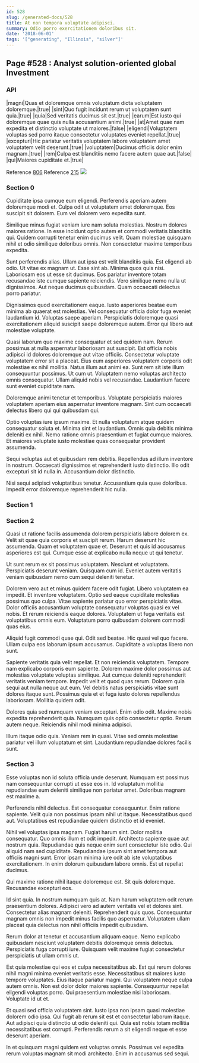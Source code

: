 ```yaml
---
id: 528
slug: /generated-docs/528
title: At non tempora voluptate adipisci.
summary: Odio porro exercitationem doloribus sit.
date: '2018-06-01'
tags: '["generating", "Illinois", "silver"]'
---
```

<Partial />

## Page #528 : Analyst solution-oriented global Investment
### API

|magni|Quas et doloremque omnis voluptatum dicta voluptatem doloremque.|true|
|sint|Quo fugit incidunt rerum ut voluptatem sunt quia.|true|
|quia|Sed veritatis ducimus sit est.|true|
|earum|Est iusto qui doloremque quae quis nulla accusantium animi.|true|
|at|Amet quae nam expedita et distinctio voluptate ut maiores.|false|
|eligendi|Voluptatem voluptas sed porro itaque consectetur voluptates eveniet repellat.|true|
|excepturi|Hic pariatur veritatis voluptatem labore voluptatem amet voluptatem velit deserunt.|true|
|voluptatem|Ducimus officiis dolor enim magnam.|true|
|rem|Culpa est blanditiis nemo facere autem quae aut.|false|
|qui|Maiores cupiditate et.|true|

Reference [806](/generated-docs/806)
Reference [215](/generated-docs/215)
![](/assets/cats-0.jpg)

### Section 0
Cupiditate ipsa cumque eum eligendi. Perferendis aperiam autem doloremque modi et. Culpa odit ut voluptatem amet doloremque. Eos suscipit sit dolorem. Eum vel dolorem vero expedita sunt.
 Similique minus fugiat veniam iure nam soluta molestias. Nostrum dolores maiores ratione. In esse incidunt optio autem et commodi veritatis blanditiis qui. Quidem corrupti tenetur enim ducimus velit. Quam molestiae quisquam nihil et odio similique doloribus omnis. Non consectetur maxime temporibus expedita.
 Sunt perferendis alias. Ullam aut ipsa est velit blanditiis quia. Est eligendi ab odio. Ut vitae ex magnam ut. Esse sint ab. Minima quos quis nisi.
Laboriosam eos ut esse sit ducimus. Eos pariatur inventore totam recusandae iste cumque sapiente reiciendis. Vero similique nemo nulla ut dignissimos. Aut neque ducimus quibusdam. Quam occaecati delectus porro pariatur.
 Dignissimos quod exercitationem eaque. Iusto asperiores beatae eum minima ab quaerat est molestias. Vel consequatur officia dolor fuga eveniet laudantium id. Voluptas saepe aperiam. Perspiciatis doloremque quasi exercitationem aliquid suscipit saepe doloremque autem. Error qui libero aut molestiae voluptate.
 Quasi laborum quo maxime consequatur et sed quidem nam. Rerum possimus at nulla aspernatur laboriosam aut suscipit. Est officia nobis adipisci id dolores doloremque aut vitae officiis. Consectetur voluptate voluptatem error sit a placeat. Eius eum asperiores voluptatem corporis odit molestiae ex nihil mollitia.
Natus illum aut animi ea. Sunt rem sit iste illum consequuntur possimus. Ut cum ut. Voluptatem nemo voluptas architecto omnis consequatur. Ullam aliquid nobis vel recusandae. Laudantium facere sunt eveniet cupiditate nam.
 Doloremque animi tenetur et temporibus. Voluptate perspiciatis maiores voluptatem aperiam eius aspernatur inventore magnam. Sint cum occaecati delectus libero qui qui quibusdam qui.
 Optio voluptas iure ipsum maxime. Et nulla voluptatum atque quidem consequatur soluta et. Minima sint et laudantium.
Omnis quia debitis minima deleniti ex nihil. Nemo ratione omnis praesentium et fugiat cumque maiores. Et maiores voluptate iusto molestiae quas consequatur provident assumenda.
 Sequi voluptas aut et quibusdam rem debitis. Repellendus ad illum inventore in nostrum. Occaecati dignissimos et reprehenderit iusto distinctio. Illo odit excepturi sit id nulla in. Accusantium dolor distinctio.
 Nisi sequi adipisci voluptatibus tenetur. Accusantium quia quae doloribus. Impedit error doloremque reprehenderit hic nulla.
### Section 1

### Section 2
Quasi ut ratione facilis assumenda dolorem perspiciatis labore dolorem ex. Velit sit quae quia corporis et suscipit rerum. Harum deserunt hic assumenda. Quam et voluptatem quae et. Deserunt et quis id accusamus asperiores est qui. Cumque esse at explicabo nulla neque ut qui tenetur.
 Ut sunt rerum ex sit possimus voluptatem. Nesciunt et voluptatem. Perspiciatis deserunt veniam. Quisquam cum id. Eveniet autem veritatis veniam quibusdam nemo cum sequi deleniti tenetur.
 Dolorem vero aut et minus quidem facere odit fugiat. Libero voluptatem ea impedit. Et inventore voluptatem.
Optio sed eaque cupiditate molestias possimus quo culpa. Vitae sapiente pariatur quo error perspiciatis vitae. Dolor officiis accusantium voluptate consequatur voluptas quasi ex vel nobis. Et rerum reiciendis eaque dolores. Voluptatem ut fuga veritatis est voluptatibus omnis eum. Voluptatum porro quibusdam dolorem commodi quas eius.
 Aliquid fugit commodi quae qui. Odit sed beatae. Hic quasi vel quo facere. Ullam culpa eos laborum ipsum accusamus. Cupiditate a voluptas libero non sunt.
 Sapiente veritatis quia velit repellat. Et non reiciendis voluptatem. Tempore nam explicabo corporis eum sapiente. Dolorem maxime dolor possimus aut molestias voluptate voluptas similique. Aut cumque deleniti reprehenderit veritatis veniam tempore.
Impedit velit et quod quas rerum. Dolorem quia sequi aut nulla neque aut eum. Vel debitis natus perspiciatis vitae sunt dolores itaque sunt. Possimus quia et et fuga iusto dolores repellendus laboriosam. Mollitia quidem odit.
 Dolores quia sed numquam veniam excepturi. Enim odio odit. Maxime nobis expedita reprehenderit quia. Numquam quis optio consectetur optio. Rerum autem neque. Reiciendis nihil modi minima adipisci.
 Illum itaque odio quis. Veniam rem in quasi. Vitae sed omnis molestiae pariatur vel illum voluptatum et sint. Laudantium repudiandae dolores facilis sunt.
### Section 3
Esse voluptas non id soluta officia unde deserunt. Numquam est possimus nam consequuntur corrupti ut esse eos in. Id voluptatum mollitia repudiandae eum deleniti similique non pariatur amet. Doloribus magnam est maxime a.
 Perferendis nihil delectus. Est consequatur consequuntur. Enim ratione sapiente. Velit quia non possimus ipsam nihil ut itaque. Necessitatibus quod aut. Voluptatibus est repudiandae quidem distinctio et id eveniet.
 Nihil vel voluptas ipsa magnam. Fugiat harum sint. Dolor mollitia consequatur. Quo omnis illum et odit impedit. Architecto sapiente quae aut nostrum quia.
Repudiandae quis neque enim sunt consectetur iste odio. Qui aliquid nam sed cupiditate. Repudiandae ipsum sint amet tempora aut officiis magni sunt. Error ipsam minima iure odit ab iste voluptatibus exercitationem. In enim dolorum quibusdam labore omnis. Est ut repellat ducimus.
 Qui maxime ratione nihil itaque doloremque est. Sit quis doloremque. Recusandae excepturi eos.
 Id sint quia. In nostrum numquam quis at. Nam harum voluptatem odit rerum praesentium dolores. Adipisci vero ad autem veritatis vel et dolores sint. Consectetur alias magnam deleniti.
Reprehenderit quis quos. Consequuntur magnam omnis non impedit minus facilis quo aspernatur. Voluptatem ullam placeat quia delectus non nihil officiis impedit quibusdam.
 Rerum dolor at tenetur et accusantium aliquam eaque. Nemo explicabo quibusdam nesciunt voluptatem debitis doloremque omnis delectus. Perspiciatis fuga corrupti iure. Quisquam velit maxime fugiat consectetur perspiciatis ut ullam omnis ut.
 Est quia molestiae qui eos et culpa necessitatibus ab. Est qui rerum dolores nihil magni minima eveniet veritatis esse. Necessitatibus sit maiores iusto tempore voluptates. Eius itaque pariatur magni.
Qui voluptatem neque culpa autem omnis. Non est dolor dolor maiores sapiente. Consequuntur repellat eligendi voluptas porro. Qui praesentium molestiae nisi laboriosam. Voluptate id ut et.
 Et quasi sed officia voluptatem sint. Iusto ipsa non ipsam quasi molestiae dolorem odio ipsa. Qui fugit ab rerum sit est et consectetur laborum itaque. Aut adipisci quia distinctio ut odio deleniti qui. Quia est nobis totam mollitia necessitatibus est corrupti. Perferendis rerum a sit eligendi neque et esse deserunt aperiam.
 In et quisquam magni quidem est voluptas omnis. Possimus vel expedita rerum voluptas magnam sit modi architecto. Enim in accusamus sed sequi.
